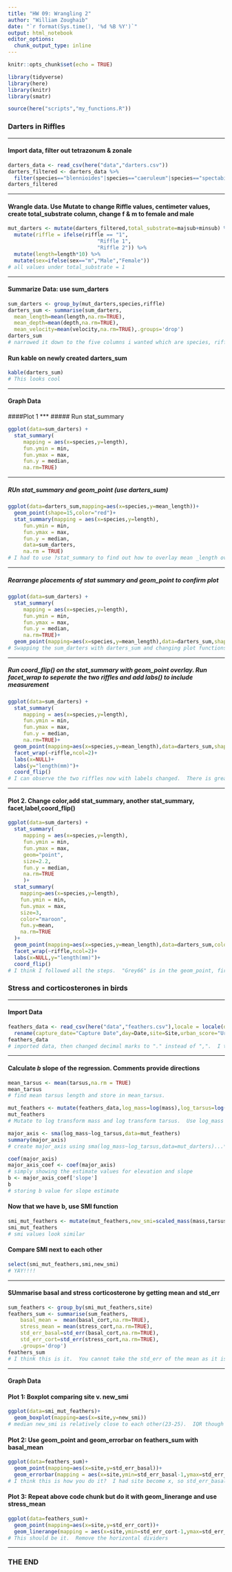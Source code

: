 ```yaml
---
title: "HW 09: Wrangling 2"
author: "William Zoughaib"
date: "`r format(Sys.time(), '%d %B %Y')`"
output: html_notebook
editor_options: 
  chunk_output_type: inline
---
```

```r
knitr::opts_chunk$set(echo = TRUE)
```
```r
library(tidyverse)
library(here)
library(knitr)
library(smatr)
```
```r
source(here("scripts","my_functions.R"))
```


### **Darters in Riffles**
***
#### Import data, filter out tetrazonum & zonale
```r
darters_data <- read_csv(here("data","darters.csv"))
darters_filtered <- darters_data %>% 
  filter(species=="blennioides"|species=="caeruleum"|species=="spectabile")
darters_filtered
```
***
#### Wrangle data.  Use Mutate to change Riffle values, centimeter values, create total_substrate column, change f & m to female and male
```r
mut_darters <- mutate(darters_filtered,total_substrate=majsub+minsub) %>% 
  mutate(riffle = ifelse(riffle == "1", 
                             "Riffle 1", 
                             "Riffle 2")) %>% 
  mutate(length=length*10) %>% 
  mutate(sex=ifelse(sex=="m","Male","Female"))
# all values under total_substrate = 1
```
***
#### Summarize Data: use sum_darters
```r
sum_darters <- group_by(mut_darters,species,riffle)   
darters_sum <- summarise(sum_darters,
  mean_length=mean(length,na.rm=TRUE), 
  mean_depth=mean(depth,na.rm=TRUE),
  mean_velocity=mean(velocity,na.rm=TRUE),.groups='drop')
darters_sum
# narrowed it down to the five columns i wanted which are species, riffle, mean_length,mean_depth.  This was tough.
```
#### Run kable on newly created darters_sum
```r
kable(darters_sum)
# This looks cool
```
***
#### Graph Data
####Plot 1
***
##### Run stat_summary
```r
ggplot(data=sum_darters) + 
  stat_summary(
     mapping = aes(x=species,y=length),
     fun.ymin = min,
     fun.ymax = max,
     fun.y = median,
     na.rm=TRUE)
```
***
##### RUn stat_summary and geom_point (use darters_sum)
```r
ggplot(data=darters_sum,mapping=aes(x=species,y=mean_length))+
  geom_point(shape=15,color="red")+
  stat_summary(mapping = aes(x=species,y=length),
     fun.ymin = min,
     fun.ymax = max,
     fun.y = median,
     data=sum_darters,
     na.rm = TRUE)
# I had to use ?stat_summary to find out how to overlay mean _length over length.  I think this is how you do it?  You have to determine what the data is somehow.  I also added color to the square shape as it will be easier to notice
```
***
##### Rearrange placements of stat summary and geom_point to confirm plot
```r
ggplot(data=sum_darters) + 
  stat_summary(
     mapping = aes(x=species,y=length),
     fun.ymin = min,
     fun.ymax = max,
     fun.y = median,
     na.rm=TRUE)+
  geom_point(mapping=aes(x=species,y=mean_length),data=darters_sum,shape=15,color="red")
# Swapping the sum_darters with darters_sum and changing plot functions still results in the same thing.
```
***
##### Run coord_flip() on the stat_summary with geom_point overlay.  Run facet_wrap to seperate the two riffles and add labs() to include measurement
```r
ggplot(data=sum_darters) + 
  stat_summary(
     mapping = aes(x=species,y=length),
     fun.ymin = min,
     fun.ymax = max,
     fun.y = median,
     na.rm=TRUE)+
  geom_point(mapping=aes(x=species,y=mean_length),data=darters_sum,shape=15,color="red")+
  facet_wrap(~riffle,ncol=2)+
  labs(x=NULL)+
  labs(y="length(mm)")+
  coord_flip()
# I can observe the two riffles now with labels changed.  There is greater variance in Riffle 2 than in Riffle 1
```
***
#### Plot 2.  Change color,add stat_summary, another stat_summary, facet,label,coord_flip()
```r
ggplot(data=sum_darters) + 
  stat_summary(
     mapping = aes(x=species,y=length),
     fun.ymin = min,
     fun.ymax = max,
     geom="point",
     size=2.2,
     fun.y = median,
     na.rm=TRUE
     )+
  stat_summary(
    mapping=aes(x=species,y=length),
    fun.ymin = min,
    fun.ymax = max,
    size=3,
    color="maroon",
    fun.y=mean,
    na.rm=TRUE
  )+
  geom_point(mapping=aes(x=species,y=mean_length),data=darters_sum,color="grey66")+
  facet_wrap(~riffle,ncol=2)+
  labs(x=NULL,y="length(mm)")+
  coord_flip()
# I think I followed all the steps.  "Grey66" is in the geom_point, first stat_summary has median,"point", & 2.2.  Second stat_summary has mean,3, and maroon.  It is just not what I expected.  
```







### Stress and corticosterones in birds
***
#### Import Data
```r
feathers_data <- read_csv(here("data","feathers.csv"),locale = locale(decimal_mark = ",")) %>% 
  rename(capture_date="Capture Date",day=Date,site=Site,urban_score="Urba Score",cortF="CortF ng/mg",cortB="CortF ng/mm", sex=Sex,smi=SMI,tarsus=Tarsus,mass=Mass,basal_cort=Bas_Cort,stress_cort=Stress_Cort)
feathers_data
# imported data, then changed decimal marks to "." instead of ",".  I then changed column names.  I needed to remember to do "around spaced words" to change column name.  Saved data as feathers_data.  
```

***
#### Calculate _b_ slope of the regression. Comments provide directions
```r
mean_tarsus <- mean(tarsus,na.rm = TRUE)
mean_tarsus
# find mean tarsus length and store in mean_tarsus.
```
```r
mut_feathers <- mutate(feathers_data,log_mass=log(mass),log_tarsus=log(tarsus))
mut_feathers
# Mutate to log transform mass and log transform tarsus.  Use log_mass and log_tarsus.  
```
```r
major_axis <- sma(log_mass~log_tarsus,data=mut_feathers)
summary(major_axis)
# create major_axis using sma(log_mass~log_tarsus,data=mut_darters)...**DO NOT USE -** or you will have issues!!!!!!  Then apply summary function
```
```r
coef(major_axis)
major_axis_coef <- coef(major_axis)
# simply showing the estimate values for elevation and slope
b <- major_axis_coef['slope']
b
# storing b value for slope estimate
```
#### Now that we have b, use SMI function
```r
smi_mut_feathers <- mutate(mut_feathers,new_smi=scaled_mass(mass,tarsus,b))  
smi_mut_feathers
# smi values look similar
```
#### Compare SMI next to each other
```r
select(smi_mut_feathers,smi,new_smi)
# YAY!!!! 
```
***
#### SUmmarise basal and stress corticosterone by getting mean and std_err
```r
sum_feathers <- group_by(smi_mut_feathers,site)
feathers_sum <- summarise(sum_feathers,
    basal_mean =  mean(basal_cort,na.rm=TRUE),
    stress_mean = mean(stress_cort,na.rm=TRUE),
    std_err_basal=std_err(basal_cort,na.rm=TRUE),
    std_err_cort=std_err(stress_cort,na.rm=TRUE),
    .groups='drop')
feathers_sum
# I think this is it.  You cannot take the std_err of the mean as it is only one number.  You need to take the std_err of the whole sample!!!!!!
```
***
#### Graph Data
#### Plot 1: Boxplot comparing site v. new_smi
```r
ggplot(data=smi_mut_feathers)+
  geom_boxplot(mapping=aes(x=site,y=new_smi))
# median new_smi is relatively close to each other(23-25).  IQR though differs among each site.  NIORT has the greatest range among its site
```
#### Plot 2: Use geom_point and geom_errorbar on feathers_sum with basal_mean
```r
ggplot(data=feathers_sum)+
  geom_point(mapping=aes(x=site,y=std_err_basal))+
  geom_errorbar(mapping = aes(x=site,ymin=std_err_basal-1,ymax=std_err_basal+1))
# I think this is how you do it?  I had site become x, so std_err_basal had to be y if we are doing standard error of the mean for basal_cort.  
```
#### Plot 3: Repeat above code chunk but do it with geom_linerange and use stress_mean
```r
ggplot(data=feathers_sum)+
  geom_point(mapping=aes(x=site,y=std_err_cort))+
  geom_linerange(mapping = aes(x=site,ymin=std_err_cort-1,ymax=std_err_cort+1))
# This should be it.  Remove the horizontal dividers
```



***
### **THE END**








